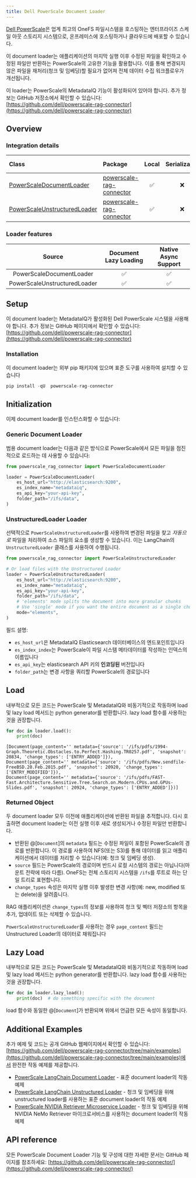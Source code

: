 ```yaml
---
title: Dell PowerScale Document Loader
---
```


[Dell PowerScale](https://www.dell.com/en-us/shop/powerscale-family/sf/powerscale)은 업계 최고의 OneFS 파일시스템을 호스팅하는 엔터프라이즈 스케일 아웃 스토리지 시스템으로, 온프레미스에 호스팅하거나 클라우드에 배포할 수 있습니다.

이 document loader는 애플리케이션의 마지막 실행 이후 수정된 파일을 확인하고 수정된 파일만 반환하는 PowerScale의 고유한 기능을 활용합니다. 이를 통해 변경되지 않은 파일을 재처리(청크 및 임베딩)할 필요가 없어져 전체 데이터 수집 워크플로우가 개선됩니다.

이 loader는 PowerScale의 MetadataIQ 기능이 활성화되어 있어야 합니다. 추가 정보는 GitHub 저장소에서 확인할 수 있습니다: [https://github.com/dell/powerscale-rag-connector](https://github.com/dell/powerscale-rag-connector)

## Overview

### Integration details

| Class | Package | Local | Serializable | [JS support](https://js.langchain.com/docs/integrations/document_loaders/web_loaders/__module_name___loader)|
| :--- | :--- | :---: | :---: |  :---: |
| [PowerScaleDocumentLoader](https://github.com/dell/powerscale-rag-connector/blob/main/src/powerscale_rag_connector/PowerScaleDocumentLoader.py) | [powerscale-rag-connector](https://github.com/dell/powerscale-rag-connector) | ✅ | ❌ | ❌ |
| [PowerScaleUnstructuredLoader](https://github.com/dell/powerscale-rag-connector/blob/main/src/powerscale_rag_connector/PowerScaleUnstructuredLoader.py) | [powerscale-rag-connector](https://github.com/dell/powerscale-rag-connector) | ✅ | ❌ | ❌ |

### Loader features

| Source | Document Lazy Loading | Native Async Support
| :---: | :---: | :---: |
| PowerScaleDocumentLoader | ✅ | ✅ |
| PowerScaleUnstructuredLoader | ✅ | ✅ |

## Setup

이 document loader는 MetadataIQ가 활성화된 Dell PowerScale 시스템을 사용해야 합니다. 추가 정보는 GitHub 페이지에서 확인할 수 있습니다: [https://github.com/dell/powerscale-rag-connector](https://github.com/dell/powerscale-rag-connector)

### Installation

이 document loader는 외부 pip 패키지에 있으며 표준 도구를 사용하여 설치할 수 있습니다

```python
pip install -qU  powerscale-rag-connector
```

## Initialization

이제 document loader를 인스턴스화할 수 있습니다:

### Generic Document Loader

범용 document loader는 다음과 같은 방식으로 PowerScale에서 모든 파일을 점진적으로 로드하는 데 사용할 수 있습니다:

```python
from powerscale_rag_connector import PowerScaleDocumentLoader

loader = PowerScaleDocumentLoader(
    es_host_url="http://elasticsearch:9200",
    es_index_name="metadataiq",
    es_api_key="your-api-key",
    folder_path="/ifs/data",
)
```

### UnstructuredLoader Loader

선택적으로 `PowerScaleUnstructuredLoader`를 사용하여 변경된 파일을 찾고 _자동으로_ 파일을 처리하여 소스 파일의 요소를 생성할 수 있습니다. 이는 LangChain의 `UnstructuredLoader` 클래스를 사용하여 수행됩니다.

```python
from powerscale_rag_connector import PowerScaleUnstructuredLoader

# Or load files with the Unstructured Loader
loader = PowerScaleUnstructuredLoader(
    es_host_url="http://elasticsearch:9200",
    es_index_name="metadataiq",
    es_api_key="your-api-key",
    folder_path="/ifs/data",
    # 'elements' mode splits the document into more granular chunks
    # Use 'single' mode if you want the entire document as a single chunk
    mode="elements",
)
```

필드 설명:

- `es_host_url`은 MetadataIQ Elasticsearch 데이터베이스의 엔드포인트입니다
- `es_index_index`는 PowerScale이 파일 시스템 메타데이터를 작성하는 인덱스의 이름입니다
- `es_api_key`는 elasticsearch API 키의 **인코딩된** 버전입니다
- `folder_path`는 변경 사항을 쿼리할 PowerScale의 경로입니다

## Load

내부적으로 모든 코드는 PowerScale 및 MetadataIQ와 비동기적으로 작동하며 load 및 lazy load 메서드는 python generator를 반환합니다. lazy load 함수를 사용하는 것을 권장합니다.

```python
for doc in loader.load():
    print(doc)
```

```output
[Document(page_content='' metadata={'source': '/ifs/pdfs/1994-Graph.Theoretic.Obstacles.to.Perfect.Hashing.TR0257.pdf', 'snapshot': 20834, 'change_types': ['ENTRY_ADDED']}),
Document(page_content='' metadata={'source': '/ifs/pdfs/New.sendfile-FreeBSD.20.Feb.2015.pdf', 'snapshot': 20920, 'change_types': ['ENTRY_MODIFIED']}),
Document(page_content='' metadata={'source': '/ifs/pdfs/FAST-Fast.Architecture.Sensitive.Tree.Search.on.Modern.CPUs.and.GPUs-Slides.pdf', 'snapshot': 20924, 'change_types': ['ENTRY_ADDED']})]
```

### Returned Object

두 document loader 모두 이전에 애플리케이션에 반환된 파일을 추적합니다. 다시 호출하면 document loader는 이전 실행 이후 새로 생성되거나 수정된 파일만 반환합니다.

- 반환된 @[`Document`]의 `metadata` 필드는 수정된 파일이 포함된 PowerScale의 경로를 반환합니다. 이 경로를 사용하여 NFS(또는 S3)를 통해 데이터를 읽고 애플리케이션에서 데이터를 처리할 수 있습니다(예: 청크 및 임베딩 생성).
- `source` 필드는 PowerScale의 경로이며 반드시 로컬 시스템의 경로는 아닙니다(마운트 전략에 따라 다름). OneFS는 전체 스토리지 시스템을 `/ifs`를 루트로 하는 단일 트리로 표현합니다.
- `change_types` 속성은 마지막 실행 이후 발생한 변경 사항(예: new, modified 또는 delete)을 알려줍니다.

RAG 애플리케이션은 `change_types`의 정보를 사용하여 청크 및 벡터 저장소의 항목을 추가, 업데이트 또는 삭제할 수 있습니다.

`PowerScaleUnstructuredLoader`를 사용하는 경우 `page_content` 필드는 Unstructured Loader의 데이터로 채워집니다

## Lazy Load

내부적으로 모든 코드는 PowerScale 및 MetadataIQ와 비동기적으로 작동하며 load 및 lazy load 메서드는 python generator를 반환합니다. lazy load 함수를 사용하는 것을 권장합니다.

```python
for doc in loader.lazy_load():
    print(doc)  # do something specific with the document
```

load 함수와 동일한 @[`Document`]가 반환되며 위에서 언급한 모든 속성이 동일합니다.

## Additional Examples

추가 예제 및 코드는 공개 GitHub 웹페이지에서 확인할 수 있습니다: [https://github.com/dell/powerscale-rag-connector/tree/main/examples](https://github.com/dell/powerscale-rag-connector/tree/main/examples)에서 완전한 작동 예제를 제공합니다.

- [PowerScale LangChain Document Loader](https://github.com/dell/powerscale-rag-connector/blob/main/examples/powerscale_langchain_doc_loader.py) - 표준 document loader의 작동 예제
- [PowerScale LangChain Unstructured Loader](https://github.com/dell/powerscale-rag-connector/blob/main/examples/powerscale_langchain_unstructured_loader.py) - 청크 및 임베딩을 위해 unstructured loader를 사용하는 표준 document loader의 작동 예제
- [PowerScale NVIDIA Retriever Microservice Loader](https://github.com/dell/powerscale-rag-connector/blob/main/examples/powerscale_nvingest_example.py) - 청크 및 임베딩을 위해 NVIDIA NeMo Retriever 마이크로서비스를 사용하는 document loader의 작동 예제

## API reference

모든 PowerScale Document Loader 기능 및 구성에 대한 자세한 문서는 GitHub 페이지를 참조하세요: [https://github.com/dell/powerscale-rag-connector/](https://github.com/dell/powerscale-rag-connector/)